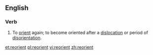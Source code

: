 ==English==
===Verb===
{{en-verb}}
# To [[orient]] again; to become oriented after a [[dislocation]] or period of [[disorientation]].

[[et:reorient]]
[[pl:reorient]]
[[vi:reorient]]
[[zh:reorient]]